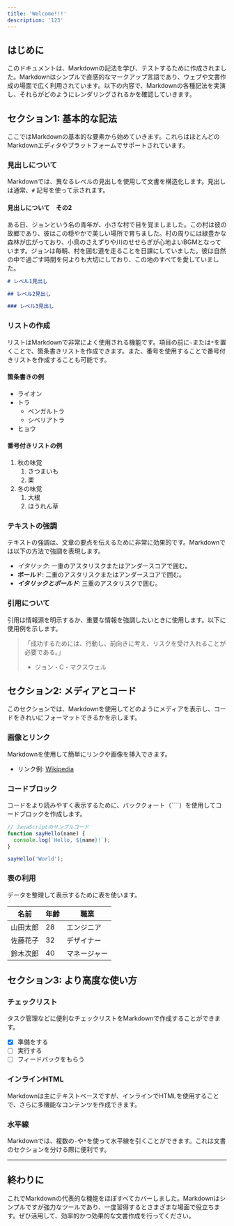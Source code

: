```yaml
---
title: 'Welcome!!!'
description: '123'
---
```


## はじめに

このドキュメントは、Markdownの記法を学び、テストするために作成されました。Markdownはシンプルで直感的なマークアップ言語であり、ウェブや文書作成の場面で広く利用されています。以下の内容で、Markdownの各種記法を実演し、それらがどのようにレンダリングされるかを確認していきます。

## セクション1: 基本的な記法

ここではMarkdownの基本的な要素から始めていきます。これらはほとんどのMarkdownエディタやプラットフォームでサポートされています。

### 見出しについて

Markdownでは、異なるレベルの見出しを使用して文書を構造化します。見出しは通常、`#` 記号を使って示されます。

#### 見出しについて　その2

ある日、ジョンという名の青年が、小さな村で目を覚ましました。この村は彼の故郷であり、彼はこの穏やかで美しい場所で育ちました。村の周りには緑豊かな森林が広がっており、小鳥のさえずりや川のせせらぎが心地よいBGMとなっています。ジョンは毎朝、村を囲む道を走ることを日課にしていました。彼は自然の中で過ごす時間を何よりも大切にしており、この地のすべてを愛していました。

```markdown
# レベル1見出し

## レベル2見出し

### レベル3見出し
```

### リストの作成

リストはMarkdownで非常によく使用される機能です。項目の前に`-`または`*`を置くことで、箇条書きリストを作成できます。また、番号を使用することで番号付きリストを作成することも可能です。

#### 箇条書きの例

- ライオン
- トラ
  - ベンガルトラ
  - シベリアトラ
- ヒョウ

#### 番号付きリストの例

1. 秋の味覚
   1. さつまいも
   2. 栗
2. 冬の味覚
   1. 大根
   2. ほうれん草

### テキストの強調

テキストの強調は、文章の要点を伝えるために非常に効果的です。Markdownでは以下の方法で強調を表現します。

- _イタリック_: 一重のアスタリスクまたはアンダースコアで囲む。
- **ボールド**: 二重のアスタリスクまたはアンダースコアで囲む。
- **_イタリックとボールド_**: 三重のアスタリスクで囲む。

### 引用について

引用は情報源を明示するか、重要な情報を強調したいときに使用します。以下に使用例を示します。

> 「成功するためには、行動し、前向きに考え、リスクを受け入れることが必要である。」
>
> - ジョン・C・マクスウェル

## セクション2: メディアとコード

このセクションでは、Markdownを使用してどのようにメディアを表示し、コードをきれいにフォーマットできるかを示します。

### 画像とリンク

Markdownを使用して簡単にリンクや画像を挿入できます。

- リンク例: [Wikipedia](https://www.wikipedia.org)

### コードブロック

コードをより読みやすく表示するために、バッククォート（````）を使用してコードブロックを作成します。

```javascript
// JavaScriptのサンプルコード
function sayHello(name) {
  console.log(`Hello, ${name}!`);
}

sayHello('World');
```

### 表の利用

データを整理して表示するために表を使います。

| 名前     | 年齢 | 職業         |
| -------- | ---- | ------------ |
| 山田太郎 | 28   | エンジニア   |
| 佐藤花子 | 32   | デザイナー   |
| 鈴木次郎 | 40   | マネージャー |

## セクション3: より高度な使い方

### チェックリスト

タスク管理などに便利なチェックリストをMarkdownで作成することができます。

- [x] 準備をする
- [ ] 実行する
- [ ] フィードバックをもらう

### インラインHTML

Markdownは主にテキストベースですが、インラインでHTMLを使用することで、さらに多機能なコンテンツを作成できます。

### 水平線

Markdownでは、複数の`-`や`*`を使って水平線を引くことができます。これは文書のセクションを分ける際に便利です。

---

## 終わりに

これでMarkdownの代表的な機能をほぼすべてカバーしました。Markdownはシンプルですが強力なツールであり、一度習得するとさまざまな場面で役立ちます。ぜひ活用して、効率的かつ効果的な文書作成を行ってください。
